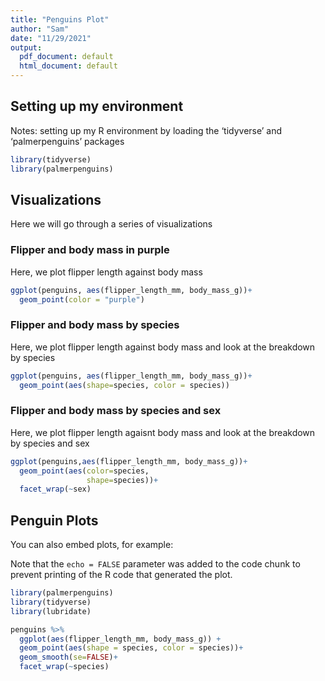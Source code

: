 ---
title: "Penguins Plot"
author: "Sam"
date: "11/29/2021"
output:
  pdf_document: default
  html_document: default
---

## Setting up my environment
Notes: setting up my R environment by loading the 'tidyverse' and 'palmerpenguins' packages

```{r loading packages}
library(tidyverse)
library(palmerpenguins)
```

## Visualizations 
Here we will go through a series of visualizations

### Flipper and body mass in purple
Here, we plot flipper length against body mass

```{r visualize flipper and body mass in purple, message=FALSE, warning=FALSE}
ggplot(penguins, aes(flipper_length_mm, body_mass_g))+
  geom_point(color = "purple")
```


### Flipper and body mass by species
Here, we plot flipper length against body mass and look at the breakdown by species

```{r species, warning=FALSE}
ggplot(penguins, aes(flipper_length_mm, body_mass_g))+
  geom_point(aes(shape=species, color = species))
```

### Flipper and body mass by species and sex
Here, we plot flipper length agaisnt body mass and look at the breakdown by species and sex

```{r sex and species, message=FALSE, warning=FALSE}
ggplot(penguins,aes(flipper_length_mm, body_mass_g))+
  geom_point(aes(color=species,
                 shape=species))+
  facet_wrap(~sex)
```

## Penguin Plots

You can also embed plots, for example:

Note that the `echo = FALSE` parameter was added to the code chunk to prevent printing of the R code that generated the plot.

```{r full picture, warning=FALSE}
library(palmerpenguins)
library(tidyverse)
library(lubridate)

penguins %>% 
  ggplot(aes(flipper_length_mm, body_mass_g)) + 
  geom_point(aes(shape = species, color = species))+
  geom_smooth(se=FALSE)+
  facet_wrap(~species)

```

